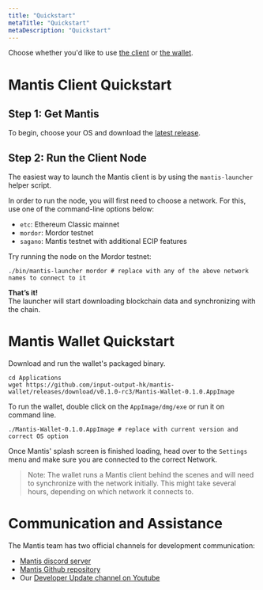 ```yaml
---
title: "Quickstart"
metaTitle: "Quickstart"
metaDescription: "Quickstart"
---
```


Choose whether you'd like to use [the client](#mantisclientquickstart) or [the wallet](#mantiswalletquickstart).

# Mantis Client Quickstart

## Step 1: Get Mantis
To begin, choose your OS and download the [latest release](https://github.com/input-output-hk/mantis/releases/latest).

## Step 2: Run the Client Node
The easiest way to launch the Mantis client is by using the `mantis-launcher` helper script.

In order to run the node, you will first need to choose a network. For this, use one of the command-line options below:

* `etc`: Ethereum Classic mainnet
* `mordor`: Mordor testnet
* `sagano`: Mantis testnet with additional ECIP features

Try running the node on the Mordor testnet:

```
./bin/mantis-launcher mordor # replace with any of the above network names to connect to it
```

**That’s it!** <br/>
The launcher will start downloading blockchain data and synchronizing with the chain.

# Mantis Wallet Quickstart

Download and run the wallet's packaged binary.

```
cd Applications
wget https://github.com/input-output-hk/mantis-wallet/releases/download/v0.1.0-rc3/Mantis-Wallet-0.1.0.AppImage
```

To run the wallet, double click on the `AppImage/dmg/exe` or run it on command line.

```
./Mantis-Wallet-0.1.0.AppImage # replace with current version and correct OS option
```

Once Mantis' splash screen is finished loading, head over to the `Settings` menu and make sure you are connected to the correct Network.

> Note: The wallet runs a Mantis client behind the scenes and will need to synchronize with the network initially. This might take several hours, depending on which network it connects to.

# Communication and Assistance

The Mantis team has two official channels for development communication:

* [Mantis discord server](https://discord.gg/CvxPUDEm)
* [Mantis Github repository](https://github.com/input-output-hk/mantis)
* Our [Developer Update channel on Youtube](https://www.youtube.com/watch?v=lThEZdaJygw)
